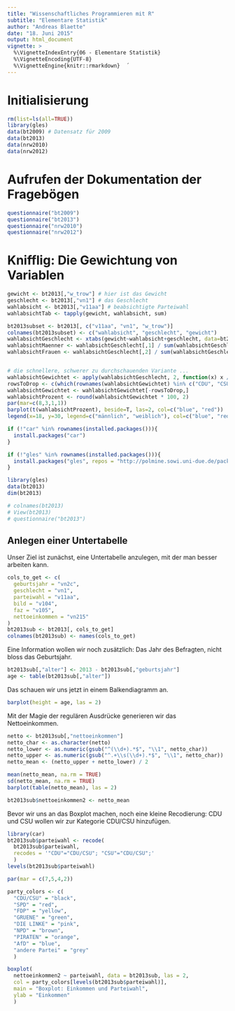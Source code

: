 ```yaml
---
title: "Wissenschaftliches Programmieren mit R"
subtitle: "Elementare Statistik"
author: "Andreas Blaette"
date: "18. Juni 2015"
output: html_document
vignette: >
  %\VignetteIndexEntry{06 - Elementare Statistik}
  %\VignetteEncoding{UTF-8}
  %\VignetteEngine{knitr::rmarkdown}  ´
---
```


Initialisierung
===============


```r
rm(list=ls(all=TRUE))
library(gles)
data(bt2009) # Datensatz für 2009
data(bt2013)
data(nrw2010)
data(nrw2012)
```



Aufrufen der Dokumentation der Fragebögen
=========================================

```r
questionnaire("bt2009")
questionnaire("bt2013")
questionnaire("nrw2010")
questionnaire("nrw2012")
```

Knifflig: Die Gewichtung von Variablen
======================================

```r
gewicht <- bt2013[,"w_trow"] # hier ist das Gewicht
geschlecht <- bt2013[,"vn1"] # das Geschlecht
wahlabsicht <- bt2013[,"v11aa"] # beabsichtigte Parteiwahl
wahlabsichtTab <- tapply(gewicht, wahlabsicht, sum)
```

```r
bt2013subset <- bt2013[, c("v11aa", "vn1", "w_trow")]
colnames(bt2013subset) <- c("wahlabsicht", "geschlecht", "gewicht")
wahlabsichtGeschlecht <- xtabs(gewicht~wahlabsicht+geschlecht, data=bt2013subset)
wahlabsichtMaenner <- wahlabsichtGeschlecht[,1] / sum(wahlabsichtGeschlecht[,1])
wahlabsichtFrauen <- wahlabsichtGeschlecht[,2] / sum(wahlabsichtGeschlecht[,2])


# die schnellere, schwerer zu durchschauenden Variante ...
wahlabsichtGewichtet <- apply(wahlabsichtGeschlecht, 2, function(x) x / sum(x))
rowsToDrop <- c(which(rownames(wahlabsichtGewichtet) %in% c("CDU", "CSU")))
wahlabsichtGewichtet <- wahlabsichtGewichtet[-rowsToDrop,]
wahlabsichtProzent <- round(wahlabsichtGewichtet * 100, 2)
par(mar=c(8,3,1,1))
barplot(t(wahlabsichtProzent), beside=T, las=2, col=c("blue", "red"))
legend(x=18, y=30, legend=c("männlich", "weiblich"), col=c("blue", "red"), fill=T)
```


```r
if (!"car" %in% rownames(installed.packages())){
  install.packages("car")
}

if (!"gles" %in% rownames(installed.packages())){
  install.packages("gles", repos = "http://polmine.sowi.uni-due.de/packages")
}

```

```r
library(gles)
data(bt2013)
dim(bt2013)
```

```r
# colnames(bt2013)
# View(bt2013)
# questionnaire("bt2013")
```

Anlegen einer Untertabelle
--------------------------

Unser Ziel ist zunächst, eine Untertabelle anzulegen, mit der man
besser arbeiten kann.

```r
cols_to_get <- c(
  geburtsjahr = "vn2c",
  geschlecht = "vn1",
  parteiwahl = "v11aa",
  bild = "v104",
  faz = "v105",
  nettoeinkommen = "vn215"
)
bt2013sub <- bt2013[, cols_to_get]
colnames(bt2013sub) <- names(cols_to_get)
```

Eine Information wollen wir noch zusätzlich: Das Jahr des Befragten, nicht bloss
das Geburtsjahr.

```r
bt2013sub[,"alter"] <- 2013 - bt2013sub[,"geburtsjahr"]
age <- table(bt2013sub[,"alter"])
```

Das schauen wir uns jetzt in einem Balkendiagramm an.

```r
barplot(height = age, las = 2)
```

Mit der Magie der regulären Ausdrücke generieren wir das Nettoeinkommen.

```r
netto <- bt2013sub[,"nettoeinkommen"]
netto_char <- as.character(netto)
netto_lower <- as.numeric(gsub("^(\\d+).*$", "\\1", netto_char))
netto_upper <- as.numeric(gsub("^.+\\s(\\d+).*$", "\\1", netto_char))
netto_mean <- (netto_upper + netto_lower) / 2
```

```r
mean(netto_mean, na.rm = TRUE)
sd(netto_mean, na.rm = TRUE)
barplot(table(netto_mean), las = 2)
```

```r
bt2013sub$nettoeinkommen2 <- netto_mean
```

Bevor wir uns an das Boxplot machen, noch eine kleine Recodierung:
CDU und CSU wollen wir zur Kategorie CDU/CSU hinzufügen.

```r
library(car)
bt2013sub$parteiwahl <- recode(
  bt2013sub$parteiwahl,
  recodes = '"CDU"="CDU/CSU"; "CSU"="CDU/CSU";'
  )
levels(bt2013sub$parteiwahl)
```

```r
par(mar = c(7,5,4,2))

party_colors <- c(
  "CDU/CSU" = "black",
  "SPD" = "red",
  "FDP" = "yellow",
  "GRUENE" = "green",
  "DIE LINKE" = "pink",
  "NPD" = "brown",
  "PIRATEN" = "orange",
  "AfD" = "blue",
  "andere Partei" = "grey"
  )

boxplot(
  nettoeinkommen2 ~ parteiwahl, data = bt2013sub, las = 2,
  col = party_colors[levels(bt2013sub$parteiwahl)],
  main = "Boxplot: Einkommen und Parteiwahl",
  ylab = "Einkommen"
  )
```